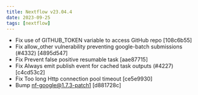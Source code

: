 ```yaml
---
title: Nextflow v23.04.4
date: 2023-09-25
tags: [nextflow]
---
```


- Fix use of GITHUB_TOKEN variable to access GitHub repo [108c6b55]
- Fix allow_other vulnerability preventing google-batch submissions (#4332) [4895d547]
- Fix Prevent false positive resumable task [aae87715]
- Fix Always emit publish event for cached task outputs (#4227) [c4cd53c2]
- Fix Too long Http connection pool timeout [ce5e9930]
- Bump nf-google@1.7.3-patch1 [d881728c]
